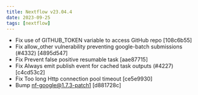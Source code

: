 ```yaml
---
title: Nextflow v23.04.4
date: 2023-09-25
tags: [nextflow]
---
```


- Fix use of GITHUB_TOKEN variable to access GitHub repo [108c6b55]
- Fix allow_other vulnerability preventing google-batch submissions (#4332) [4895d547]
- Fix Prevent false positive resumable task [aae87715]
- Fix Always emit publish event for cached task outputs (#4227) [c4cd53c2]
- Fix Too long Http connection pool timeout [ce5e9930]
- Bump nf-google@1.7.3-patch1 [d881728c]
